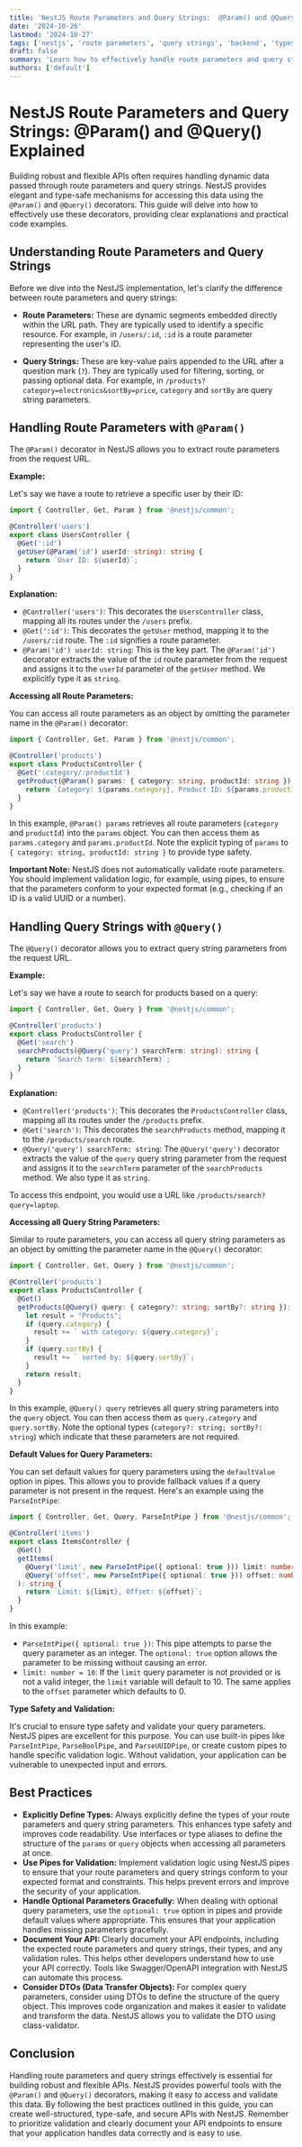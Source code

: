 ```yaml
---
title: 'NestJS Route Parameters and Query Strings:  @Param() and @Query() Explained'
date: '2024-10-26'
lastmod: '2024-10-27'
tags: ['nestjs', 'route parameters', 'query strings', 'backend', 'typescript', 'web development', 'api']
draft: false
summary: 'Learn how to effectively handle route parameters and query strings in NestJS using the @Param() and @Query() decorators.  This comprehensive guide provides clear explanations, practical code examples, and best practices for building robust and flexible APIs with NestJS.'
authors: ['default']
---
```


# NestJS Route Parameters and Query Strings:  @Param() and @Query() Explained

Building robust and flexible APIs often requires handling dynamic data passed through route parameters and query strings. NestJS provides elegant and type-safe mechanisms for accessing this data using the `@Param()` and `@Query()` decorators. This guide will delve into how to effectively use these decorators, providing clear explanations and practical code examples.

## Understanding Route Parameters and Query Strings

Before we dive into the NestJS implementation, let's clarify the difference between route parameters and query strings:

*   **Route Parameters:**  These are dynamic segments embedded directly within the URL path. They are typically used to identify a specific resource. For example, in `/users/:id`, `:id` is a route parameter representing the user's ID.

*   **Query Strings:** These are key-value pairs appended to the URL after a question mark (`?`). They are typically used for filtering, sorting, or passing optional data. For example, in `/products?category=electronics&sortBy=price`, `category` and `sortBy` are query string parameters.

## Handling Route Parameters with `@Param()`

The `@Param()` decorator in NestJS allows you to extract route parameters from the request URL.

**Example:**

Let's say we have a route to retrieve a specific user by their ID:

```typescript
import { Controller, Get, Param } from '@nestjs/common';

@Controller('users')
export class UsersController {
  @Get(':id')
  getUser(@Param('id') userId: string): string {
    return `User ID: ${userId}`;
  }
}
```

**Explanation:**

*   `@Controller('users')`:  This decorates the `UsersController` class, mapping all its routes under the `/users` prefix.
*   `@Get(':id')`:  This decorates the `getUser` method, mapping it to the `/users/:id` route. The `:id` signifies a route parameter.
*   `@Param('id') userId: string`: This is the key part.  The `@Param('id')` decorator extracts the value of the `id` route parameter from the request and assigns it to the `userId` parameter of the `getUser` method.  We explicitly type it as `string`.

**Accessing all Route Parameters:**

You can access all route parameters as an object by omitting the parameter name in the `@Param()` decorator:

```typescript
import { Controller, Get, Param } from '@nestjs/common';

@Controller('products')
export class ProductsController {
  @Get(':category/:productId')
  getProduct(@Param() params: { category: string, productId: string }): string {
    return `Category: ${params.category}, Product ID: ${params.productId}`;
  }
}
```

In this example, `@Param() params` retrieves all route parameters (`category` and `productId`) into the `params` object. You can then access them as `params.category` and `params.productId`.  Note the explicit typing of `params` to `{ category: string, productId: string }` to provide type safety.

**Important Note:**  NestJS does not automatically validate route parameters. You should implement validation logic, for example, using pipes, to ensure that the parameters conform to your expected format (e.g., checking if an ID is a valid UUID or a number).

## Handling Query Strings with `@Query()`

The `@Query()` decorator allows you to extract query string parameters from the request URL.

**Example:**

Let's say we have a route to search for products based on a query:

```typescript
import { Controller, Get, Query } from '@nestjs/common';

@Controller('products')
export class ProductsController {
  @Get('search')
  searchProducts(@Query('query') searchTerm: string): string {
    return `Search term: ${searchTerm}`;
  }
}
```

**Explanation:**

*   `@Controller('products')`:  This decorates the `ProductsController` class, mapping all its routes under the `/products` prefix.
*   `@Get('search')`: This decorates the `searchProducts` method, mapping it to the `/products/search` route.
*   `@Query('query') searchTerm: string`: The `@Query('query')` decorator extracts the value of the `query` query string parameter from the request and assigns it to the `searchTerm` parameter of the `searchProducts` method.  We also type it as `string`.

To access this endpoint, you would use a URL like `/products/search?query=laptop`.

**Accessing all Query String Parameters:**

Similar to route parameters, you can access all query string parameters as an object by omitting the parameter name in the `@Query()` decorator:

```typescript
import { Controller, Get, Query } from '@nestjs/common';

@Controller('products')
export class ProductsController {
  @Get()
  getProducts(@Query() query: { category?: string; sortBy?: string }): string {
    let result = "Products";
    if (query.category) {
      result += ` with category: ${query.category}`;
    }
    if (query.sortBy) {
      result += ` sorted by: ${query.sortBy}`;
    }
    return result;
  }
}
```

In this example, `@Query() query` retrieves all query string parameters into the `query` object. You can then access them as `query.category` and `query.sortBy`.  Note the optional types (`category?: string; sortBy?: string`) which indicate that these parameters are not required.

**Default Values for Query Parameters:**

You can set default values for query parameters using the `defaultValue` option in pipes.  This allows you to provide fallback values if a query parameter is not present in the request.  Here's an example using the `ParseIntPipe`:

```typescript
import { Controller, Get, Query, ParseIntPipe } from '@nestjs/common';

@Controller('items')
export class ItemsController {
  @Get()
  getItems(
    @Query('limit', new ParseIntPipe({ optional: true })) limit: number = 10, // Default to 10
    @Query('offset', new ParseIntPipe({ optional: true })) offset: number = 0, // Default to 0
  ): string {
    return `Limit: ${limit}, Offset: ${offset}`;
  }
}
```

In this example:

*   `ParseIntPipe({ optional: true })`:  This pipe attempts to parse the query parameter as an integer. The `optional: true` option allows the parameter to be missing without causing an error.
*   `limit: number = 10`:  If the `limit` query parameter is not provided or is not a valid integer, the `limit` variable will default to 10. The same applies to the `offset` parameter which defaults to 0.

**Type Safety and Validation:**

It's crucial to ensure type safety and validate your query parameters.  NestJS pipes are excellent for this purpose.  You can use built-in pipes like `ParseIntPipe`, `ParseBoolPipe`, and `ParseUUIDPipe`, or create custom pipes to handle specific validation logic.  Without validation, your application can be vulnerable to unexpected input and errors.

## Best Practices

*   **Explicitly Define Types:**  Always explicitly define the types of your route parameters and query string parameters. This enhances type safety and improves code readability.  Use interfaces or type aliases to define the structure of the `params` or `query` objects when accessing all parameters at once.
*   **Use Pipes for Validation:**  Implement validation logic using NestJS pipes to ensure that your route parameters and query strings conform to your expected format and constraints.  This helps prevent errors and improve the security of your application.
*   **Handle Optional Parameters Gracefully:**  When dealing with optional query parameters, use the `optional: true` option in pipes and provide default values where appropriate. This ensures that your application handles missing parameters gracefully.
*   **Document Your API:**  Clearly document your API endpoints, including the expected route parameters and query strings, their types, and any validation rules. This helps other developers understand how to use your API correctly.  Tools like Swagger/OpenAPI integration with NestJS can automate this process.
*   **Consider DTOs (Data Transfer Objects):**  For complex query parameters, consider using DTOs to define the structure of the query object.  This improves code organization and makes it easier to validate and transform the data.  NestJS allows you to validate the DTO using class-validator.

## Conclusion

Handling route parameters and query strings effectively is essential for building robust and flexible APIs. NestJS provides powerful tools with the `@Param()` and `@Query()` decorators, making it easy to access and validate this data. By following the best practices outlined in this guide, you can create well-structured, type-safe, and secure APIs with NestJS. Remember to prioritize validation and clearly document your API endpoints to ensure that your application handles data correctly and is easy to use.